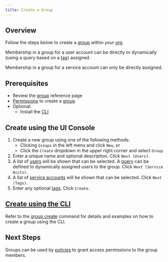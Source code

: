 ```yaml
---
title: Create a Group
---
```


## Overview

Follow the steps below to create a [group](/reference/group) within your [org](/reference/org).

Membership in a group for a user account can be directly or dynamically (using a query based on a [tag](/reference/misc#tags)) assigned.

Membership in a group for a service account can only be directly assigned.

## Prerequisites

- Review the [group](/reference/group) reference page
- [Permissions](/reference/policy#permissions) to create a [group](/reference/group)
- Optional:
  - Install the [CLI](/reference/cli)

## Create using the UI Console

1. Create a new group using one of the following methods:
   - Clicking `Groups` in the left menu and click `New`, or
   - Click the `Create` dropdown in the upper right corner and select `Group`
2. Enter a unique name and optional description. Click `Next (Users)`.
3. A list of [users](/reference/user) will be shown that can be selected. A [query](/reference/group#query-rules) can be defined to dynamically assigned users to the group. Click `Next (Service Accts)`.
4. A list of [service accounts](/reference/serviceaccount) will be shown that can be selected. Click `Next (Tags)`.
5. Enter any optional [tags](/reference/misc#tags). Click `Create`.

## [Create using the CLI](#create-cli)

Refer to the [group create](/reference/cli#group-create) command for details and examples on how to create a group using the CLI.

## Next Steps

Groups can be used by [policies](/reference/policy) to grant access permissions to the group members.
